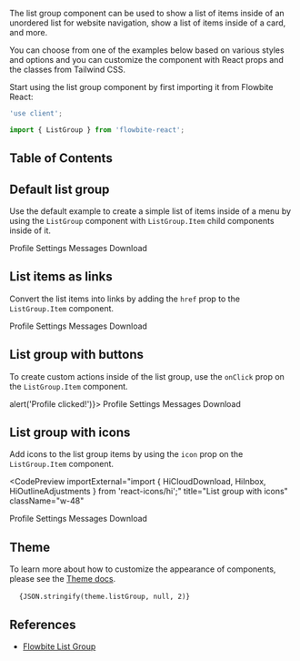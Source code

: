 
The list group component can be used to show a list of items inside of an unordered list for website navigation, show a list of items inside of a card, and more.

You can choose from one of the examples below based on various styles and options and you can customize the component with React props and the classes from Tailwind CSS.

Start using the list group component by first importing it from Flowbite React:

```jsx
'use client';

import { ListGroup } from 'flowbite-react';
```

## Table of Contents

## Default list group

Use the default example to create a simple list of items inside of a menu by using the `ListGroup` component with `ListGroup.Item` child components inside of it.

<CodePreview title="Default list group" className="w-48">
  <ListGroup>
    <ListGroup.Item>Profile</ListGroup.Item>
    <ListGroup.Item>Settings</ListGroup.Item>
    <ListGroup.Item>Messages</ListGroup.Item>
    <ListGroup.Item>Download</ListGroup.Item>
  </ListGroup>
</CodePreview>

## List items as links

Convert the list items into links by adding the `href` prop to the `ListGroup.Item` component.

<CodePreview title="List group with links" className="w-48">
  <ListGroup>
    <ListGroup.Item active href="/list-group">
      Profile
    </ListGroup.Item>
    <ListGroup.Item href="/list-group">Settings</ListGroup.Item>
    <ListGroup.Item href="/list-group">Messages</ListGroup.Item>
    <ListGroup.Item href="/list-group">Download</ListGroup.Item>
  </ListGroup>
</CodePreview>

## List group with buttons

To create custom actions inside of the list group, use the `onClick` prop on the `ListGroup.Item` component.

<CodePreview title="List group with buttons" className="w-48">
  <ListGroup>
    <ListGroup.Item active onClick={() => alert('Profile clicked!')}>
      Profile
    </ListGroup.Item>
    <ListGroup.Item>Settings</ListGroup.Item>
    <ListGroup.Item>Messages</ListGroup.Item>
    <ListGroup.Item>Download</ListGroup.Item>
  </ListGroup>
</CodePreview>

## List group with icons

Add icons to the list group items by using the `icon` prop on the `ListGroup.Item` component.

<CodePreview
  importExternal="import { HiCloudDownload, HiInbox, HiOutlineAdjustments } from 'react-icons/hi';"
  title="List group with icons"
  className="w-48"
>
  <ListGroup>
    <ListGroup.Item active icon={HiUserCircle}>
      Profile
    </ListGroup.Item>
    <ListGroup.Item icon={HiOutlineAdjustments}>Settings</ListGroup.Item>
    <ListGroup.Item icon={HiInbox}>Messages</ListGroup.Item>
    <ListGroup.Item icon={HiCloudDownload}>Download</ListGroup.Item>
  </ListGroup>
</CodePreview>

## Theme

To learn more about how to customize the appearance of components, please see the [Theme docs](/docs/customize/theme).

<pre className="language-tsx">
  <code>{JSON.stringify(theme.listGroup, null, 2)}</code>
</pre>

## References

- [Flowbite List Group](https://flowbite.com/docs/components/list-group/)
